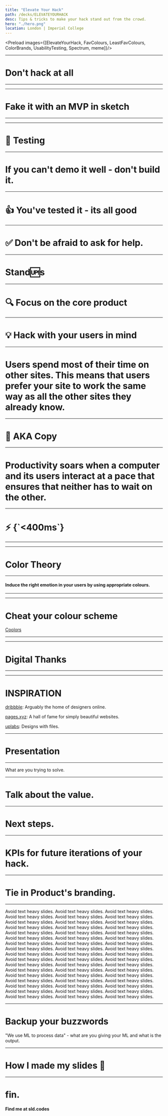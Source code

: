 ```yaml
---
title: "Elevate Your Hack"
path: /decks/ELEVATEYOURHACK
desc: Tips & tricks to make your hack stand out from the crowd.
hero: "./hero.png"
location: London | Imperial College
---
```






<!-- Components -->

<Preload images={[ElevateYourHack, FavColours, LeastFavColours, ColorBrands, UsabilityTesting, Spectrum, meme]}/>

<PresImage image={ElevateYourHack}/>

---

<h1 className="">Don't hack at all </h1>

---

<PresImage image={meme} />

---

<h1 className=""> Fake it with an MVP in sketch </h1>

---

<PresImage image={UsabilityTesting} />

---

<h1 className=""> 🦍 Testing </h1>

---

<h1 className=""> If you can't demo it well - don't build it. </h1>

---

<h1 className=""> 👍 You've tested it - its all good </h1>

---

<h1 className="">✅ Don't be afraid to ask for help. </h1>

---

<h1 className="">Stand🆙s </h1>

---

<h1 className="">🔍 Focus on the core product </h1>


---

# 💡 Hack with your users in mind

---

<h1 className="">Users spend most of their time on other sites. This means that users prefer your site to work the same way as all the other sites they already know. </h1>

---

# 🌱 AKA Copy

---

<h1 className="">Productivity soars when a computer and its users interact at a pace that ensures that neither has to wait on the other. </h1>

---


<h1 className="">⚡️ {`<400ms`} </h1>

---

<ResponsiveLoad />

---

# Color Theory

---

#### Induce the right emotion in your users by using appropriate colours.

<PresImage image={ColorBrands}/>

---

<div className="">
<PresImage image={Spectrum}/>
</div>

---

# Cheat your colour scheme

[Coolors](https://coolors.co) 

---

<GreenMeansGo />

---

# Digital Thanks

---

<Delight/>

---

# INSPIRATION

[dribbble](https://dribbble.com/): Arguably the home of designers online.

[pages.xyz](https://www.pages.xyz/): A hall of fame for simply beautiful websites.

[uplabs](https://www.uplabs.com/): Designs with files.

---

# Presentation

---

What are you trying to solve.

---

# Talk about the value.

---

# Next steps. 

---

# KPIs for future iterations of your hack.

---

# Tie in Product's branding.

---

Avoid text heavy slides. Avoid text heavy slides. Avoid text heavy slides. Avoid text heavy slides. Avoid text heavy slides. Avoid text heavy slides. Avoid text heavy slides. Avoid text heavy slides. Avoid text heavy slides. Avoid text heavy slides. Avoid text heavy slides. Avoid text heavy slides. Avoid text heavy slides. Avoid text heavy slides. Avoid text heavy slides. Avoid text heavy slides. Avoid text heavy slides. Avoid text heavy slides. Avoid text heavy slides. Avoid text heavy slides. Avoid text heavy slides. Avoid text heavy slides. Avoid text heavy slides. Avoid text heavy slides. Avoid text heavy slides. Avoid text heavy slides. Avoid text heavy slides. Avoid text heavy slides. Avoid text heavy slides. Avoid text heavy slides. Avoid text heavy slides. Avoid text heavy slides. Avoid text heavy slides. Avoid text heavy slides. Avoid text heavy slides. Avoid text heavy slides. Avoid text heavy slides. Avoid text heavy slides. Avoid text heavy slides. Avoid text heavy slides. Avoid text heavy slides. Avoid text heavy slides. Avoid text heavy slides. Avoid text heavy slides. Avoid text heavy slides. Avoid text heavy slides. Avoid text heavy slides. Avoid text heavy slides. Avoid text heavy slides. Avoid text heavy slides. Avoid text heavy slides. 

---

# Backup your buzzwords

"We use ML to process data" - what are you giving your ML and what is the output.

---

# How I made my slides 💪

---



# fin.

<h4> Find me at <span className="is-pink"> sld.codes </span> </h4>
